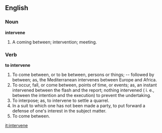 ==English==

===Noun===

'''intervene'''

#A coming between; intervention; meeting.

===Verb===

'''to intervene'''

#To come between, or to be between, persons or things; -- followed by between; as, the Mediterranean intervenes between Europe and Africa.
#To occur, fall, or come between, points of time, or events; as, an instant intervened between the flash and the report; nothing intervened ( i. e., between the intention and the execution) to prevent the undertaking.
#To interpose; as, to intervene to settle a quarrel.
#In a suit to which one has not been made a party, to put forward a defense of one's interest in the   subject matter.
#To come between.

[[it:intervene]]